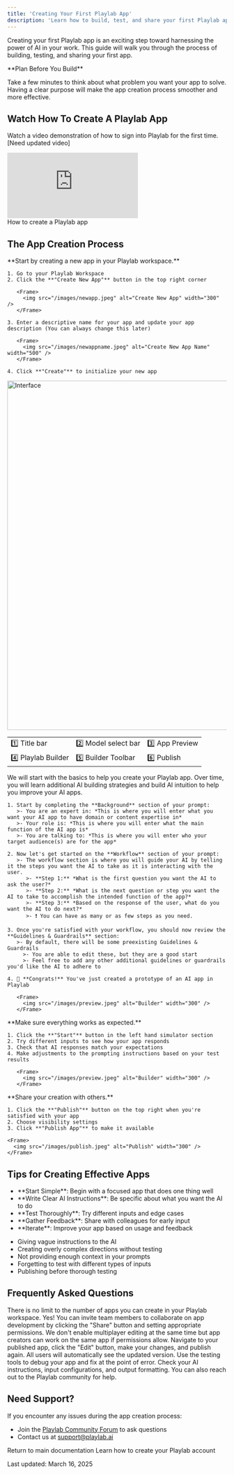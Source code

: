 ```yaml
---
title: 'Creating Your First Playlab App'
description: 'Learn how to build, test, and share your first Playlab app'
---
```

Creating your first Playlab app is an exciting step toward harnessing the power of AI in your work. This guide will walk you through the process of building, testing, and sharing your first app.

<Callout type="info">
  **Plan Before You Build**
  
  Take a few minutes to think about what problem you want your app to solve. Having a clear purpose will make the app creation process smoother and more effective.
</Callout>

## <Icon icon="video" size="24" className="inline-block align-text-bottom" /> Watch How To Create A Playlab App

Watch a video demonstration of how to sign into Playlab for the first time. [Need updated video]

<Frame>
  <iframe 
    src="https://www.loom.com/embed/d2de485fd555403ba59650ae4fb3ea5f?sid=be6fd7c5-3172-4110-8128-01cedc0ba6a7" 
    frameborder="0" 
    webkitallowfullscreen 
    mozallowfullscreen 
    allowfullscreen 
    style={{ width: "100%", height: "400px" }}
  ></iframe>
  <figcaption>How to create a Playlab app</figcaption>
</Frame>

## <Icon icon="flask-outline" size="24" className="inline-block align-text-bottom" /> The App Creation Process

<Steps>
  <Step title="Create a New Playlab App">
    **Start by creating a new app in your Playlab workspace.**
    
    1. Go to your Playlab Workspace
    2. Click the **"Create New App"** button in the top right corner
       
       <Frame>
         <img src="/images/newapp.jpeg" alt="Create New App" width="300" />
       </Frame>
       
    3. Enter a descriptive name for your app and update your app description (You can always change this later)
       
       <Frame>
         <img src="/images/newappname.jpeg" alt="Create New App Name" width="500" />
       </Frame>
       
    4. Click **"Create"** to initialize your new app
  </Step>

  <Step title="Explore the Playlab Interface">
    <Frame>
      <img src="/images/interface.jpeg" alt="Interface" width="800" />
    </Frame>
    
  <div className="mt-4">
      <table className="w-full border-collapse">
        <tbody>
          <tr>
            <td className="border p-2">1️⃣ Title bar</td>
            <td className="border p-2">2️⃣ Model select bar</td>
            <td className="border p-2">3️⃣ App Preview</td>
          </tr>
          <tr>
            <td className="border p-2">4️⃣ Playlab Builder</td>
            <td className="border p-2">5️⃣ Builder Toolbar</td>
            <td className="border p-2">6️⃣ Publish</td>
          </tr>
        </tbody>
      </table>
    </div>
  </Step>

  <Step title="Write Your AI Instructions">
    We will start with the basics to help you create your Playlab app. Over time, you will learn additional AI building strategies and build AI intuition to help you improve your AI apps.
    
    1. Start by completing the **Background** section of your prompt:
       >- You are an expert in: *This is where you will enter what you want your AI app to have domain or content expertise in* 
       >- Your role is: *This is where you will enter what the main function of the AI app is*
       >- You are talking to: *This is where you will enter who your target audience(s) are for the app*
    
    2. Now let's get started on the **Workflow** section of your prompt:
       >- The workflow section is where you will guide your AI by telling it the steps you want the AI to take as it is interacting with the user.
          >- **Step 1:** *What is the first question you want the AI to ask the user?*
          >- **Step 2:** *What is the next question or step you want the AI to take to accomplish the intended function of the app?*
          >- **Step 3:** *Based on the response of the user, what do you want the AI to do next?*
          >- ❗ You can have as many or as few steps as you need.
    
    3. Once you're satisfied with your workflow, you should now review the **Guidelines & Guardrails** section:
       >- By default, there will be some preexisting Guidelines & Guardrails
         >- You are able to edit these, but they are a good start
         >- Feel free to add any other additional guidelines or guardrails you'd like the AI to adhere to
    
    4. 🎉 **Congrats!** You've just created a prototype of an AI app in Playlab
       
       <Frame>
         <img src="/images/preview.jpeg" alt="Builder" width="300" />
       </Frame>
  </Step>

  <Step title="Test Your App">
    **Make sure everything works as expected.**
    
    1. Click the **"Start"** button in the left hand simulator section
    2. Try different inputs to see how your app responds
    3. Check that AI responses match your expectations
    4. Make adjustments to the prompting instructions based on your test results
       
       <Frame>
         <img src="/images/preview.jpeg" alt="Builder" width="300" />
       </Frame>
  </Step>

  <Step title="Publish Your Playlab App">
    **Share your creation with others.**
    
    1. Click the **"Publish"** button on the top right when you're satisfied with your app
    2. Choose visibility settings
    3. Click **"Publish App"** to make it available
    
    <Frame>
      <img src="/images/publish.jpeg" alt="Publish" width="300" />
    </Frame>
  </Step>
</Steps>

## <Icon icon="lightbulb-on" size="24" className="inline-block align-text-bottom" /> Tips for Creating Effective Apps

<CardGroup cols={2}>
  <Card title="Best Practices" icon="plus" iconColor="#16A34A">
    <ul>
      <li>**Start Simple**: Begin with a focused app that does one thing well</li>
      <li>**Write Clear AI Instructions**: Be specific about what you want the AI to do</li>
      <li>**Test Thoroughly**: Try different inputs and edge cases</li>
      <li>**Gather Feedback**: Share with colleagues for early input</li>
      <li>**Iterate**: Improve your app based on usage and feedback</li>
    </ul>
  </Card>
  
  <Card title="Common Pitfalls" icon="minus" iconColor="#DC2626">
    <ul>
      <li>Giving vague instructions to the AI</li>
      <li>Creating overly complex directions without testing</li>
      <li>Not providing enough context in your prompts</li>
      <li>Forgetting to test with different types of inputs</li>
      <li>Publishing before thorough testing</li>
    </ul>
  </Card>
</CardGroup>

## <Icon icon="circle-question" size="24" className="inline-block align-text-bottom" /> Frequently Asked Questions

<Accordion title="How many apps can I create?">
  There is no limit to the number of apps you can create in your Playlab workspace.
</Accordion>

<Accordion title="Can I collaborate with others on an app?">
  Yes! You can invite team members to collaborate on app development by clicking the "Share" button and setting appropriate permissions. We don't enable multiplayer editing at the same time but app creators can work on the same app if permissions allow.
</Accordion>

<Accordion title="How do I update my app after publishing?">
  Navigate to your published app, click the "Edit" button, make your changes, and publish again. All users will automatically see the updated version.
</Accordion>

<Accordion title="What if my app doesn't work as expected?">
  Use the testing tools to debug your app and fix at the point of error. Check your AI instructions, input configurations, and output formatting. You can also reach out to the Playlab community for help.
</Accordion>

## <Icon icon="bullhorn" size="24" className="inline-block align-text-bottom" /> Need Support?

If you encounter any issues during the app creation process:

* Join the [Playlab Community Forum](/community) to ask questions
* Contact us at [support@playlab.ai](mailto:support@playlab.ai)

<CardGroup>
  <Card title="Back to Getting Started" icon="arrow-left" href="/getstarted/Getting Started" iconType="duotone">
    Return to main documentation
  </Card>
  <Card title="Publishing Your Playlab App" icon="share-from-square" href="/getstarted/publishing/" iconType="duotone">
    Learn how to create your Playlab account
  </Card>
</CardGroup>

Last updated: March 16, 2025